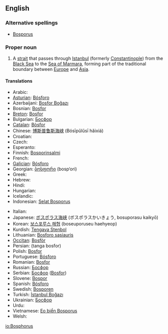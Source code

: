 ==English==

===Alternative spellings===
* [[Bosporus]]

===Proper noun===
{{wikipedia|Bosporus}}
{{en-proper noun|sg=the Bosphorus}}

# A [[strait]] that passes through [[Istanbul]] (formerly [[Constantinople]]) from the [[Black Sea]] to the [[Sea of Marmara]], forming part of the traditional boundary between [[Europe]] and [[Asia]].

====Translations====
{{trans-top|A strait that passes through Istanbul}}
* Arabic: {{Arab|[[مضيق بوسفور]]}} {{IPAchar|(maɖīq búsfor)}} {{m}}
* [[Asturian]]: [[Bósforo]] {{m}}
* Azerbaijani: [[Bosfor Boğazı]]
* Bosnian: [[Bosfor]] {{m}}
* [[Breton]]: [[Bosfor]]
* Bulgarian: [[Босфор]] {{m}}
* [[Catalan]]: [[Bòsfor]] {{m}}
* Chinese: [[博斯普鲁斯海峡]] (Bósīpǔlǔsī hǎixiá)
* Croatian: {{t|hr|Bospor|m}}
* Czech: {{t|cs|Bospor|m}}
* Esperanto: {{t|eo|Bosporo|xs=Esperanto}}
* Finnish: [[Bosporinsalmi]]
* French: {{t|fr|Bosphore|m}}
* [[Galician]]: [[Bósforo]] {{m}}
* Georgian: [[ბოსფორი]] (bosp‘ori)
* Greek: {{t-|el|Βόσπορος|m|tr=Vósporos|sc=Grek}}
* Hebrew: {{t|he|בוספורוס|alt=בּוֹסְפּוֹרוּס|tr=bosporus|sc=Hebr}} {{m}}
* Hindi: {{t|hi|बोस्पोरुस जलसन्धि|sc=Deva|xs=Hindi}}
* Hungarian: {{t|hu|Boszporusz}}
* Icelandic: {{t|is|Bosporussund}}
* Indonesian: [[Selat Bosporus]]
{{trans-mid}}
* Italian: {{t-|it|Bosforo|m}}
* Japanese: [[ボスポラス海峡]] (ボスポラスかいきょう, bosuporasu kaikyō)
* Korean: [[보스포루스 해협]] (boseuporuseu haehyeop)
* Kurdish: [[Tengava Stenbol]]
* Lithuanian: [[Bosforo sąsiauris]]
* [[Occitan]]: [[Bosfòr]] {{m}}
* Persian: {{fa-Arab|[[تنگه بسفر]]}} (tanga bosfor)
* Polish: [[Bosfor]] {{m}}
* Portuguese: [[Bósforo]] {{m}}
* Romanian: [[Bosfor]]
* Russian: [[Босфор]] {{m}}
* Serbian: [[Босфор]] ([[Bosfor]]) {{m}}
* Slovene: [[Bospor]] {{m}}
* Spanish: [[Bósforo]] {{m}}
* Swedish: [[Bosporen]]
* Turkish: [[İstanbul Boğazı]]
* Ukrainian: [[Босфор]] {{m}}
* Urdu: {{ur-Arab|[[آبنائے باسفورس]]}}
* Vietnamese: [[Eo biển Bosporus]]
* Welsh: {{t-|cy|Bosphorus|xs=Welsh}}
{{trans-bottom}}

[[io:Bosphorus]]
